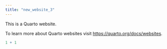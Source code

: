 ```yaml
---
title: "new_website_3"
---
```


This is a Quarto website.

To learn more about Quarto websites visit <https://quarto.org/docs/websites>.

```r
1 + 1
```
